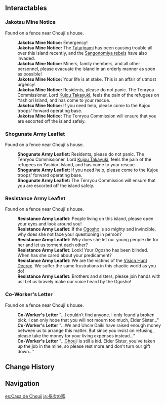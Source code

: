 {{Location Infobox
|image        = <gallery>
Chouji's House.png|In-game
Location Chouji's House.png|Chouji's House location|Map
</gallery>
|type         = Point of Interest
|region       = Inazuma
|area         = Yashiori Island
|subarea      = Jakotsu Mine
}}
{{Location Intro|description={{If Self|Chouji's House|It|Chouji's House}} is the former residence of [[Chouji]]'s family.}}

==Interactables==
===Jakotsu Mine Notice===
Found on a fence near Chouji's house.

{{Dialogue Start}}
:'''Jakotsu Mine Notice:''' Emergency!
:'''Jakotsu Mine Notice:''' The [[Tatarigami]] has been causing trouble all over this island recently, and the [[Watatsumi Army|Sangonomiya rebels]] have also invaded.
:'''Jakotsu Mine Notice:''' Miners, family members, and all other personnel, please evacuate the island in an orderly manner as soon as possible!
:'''Jakotsu Mine Notice:''' Your life is at stake. This is an affair of utmost urgency!
:'''Jakotsu Mine Notice:''' Residents, please do not panic. The Tenryou Commissioner, Lord [[Kujou Takayuki]], feels the pain of the refugees on Yashiori Island, and has come to your rescue.
:'''Jakotsu Mine Notice:''' If you need help, please come to the Kujou troops' forward operating base.
:'''Jakotsu Mine Notice:''' The Tenryou Commission will ensure that you are escorted off the island safely.
{{Dialogue End}}

===Shogunate Army Leaflet===
Found on a fence near Chouji's house.

{{Dialogue Start}}
:'''Shogunate Army Leaflet:''' Residents, please do not panic. The Tenryou Commissioner, Lord [[Kujou Takayuki]], feels the pain of the refugees on Yashiori Island, and has come to your rescue.
:'''Shogunate Army Leaflet:''' If you need help, please come to the Kujou troops' forward operating base.
:'''Shogunate Army Leaflet:''' The Tenryou Commission will ensure that you are escorted off the island safely.
{{Dialogue End}}

===Resistance Army Leaflet===
Found on a fence near Chouji's house.

{{Dialogue Start}}
:'''Resistance Army Leaflet:''' People living on this island, please open your eyes and look around you!
:'''Resistance Army Leaflet:''' If the [[Ogosho]] is so mighty and invincible, why does she not face your questioning in person?
:'''Resistance Army Leaflet:''' Why does she let our young people die for her and let us torment each other?
:'''Resistance Army Leaflet:''' Look! Your Ogosho has been blinded. When has she cared about your predicament?
:'''Resistance Army Leaflet:''' We are the victims of the [[Vision Hunt Decree]]. We suffer the same frustrations in this chaotic world as you do!
:'''Resistance Army Leaflet:''' Brothers and sisters, please join hands with us! Let us bravely make our voice heard by the Ogosho!
{{Dialogue End}}

===Co-Worker's Letter===
Found on a fence near Chouji's house.

{{Dialogue Start}}
:'''Co-Worker's Letter''' "...I couldn't find anyone. I only found a broken pick. I can only hope that you will not mourn too much, Elder Sister..."
:'''Co-Worker's Letter''' "...We and Uncle Daiki have raised enough money between us to arrange this matter. But since you insist on refusing, please take the money for your living expenses instead..."
:'''Co-Worker's Letter''' "...[[Chouji]] is still a kid. Elder Sister, you've taken up the job in the mine, so please rest more and don't turn our gift down..."
{{Dialogue End}}

==Change History==
{{Change History|2.0}}
<!--
==References==
{{Reflist}}
-->
==Navigation==
{{PoI Navbox|Inazuma}}

[[es:Casa de Chouji]]
[[ja:長次の家]]